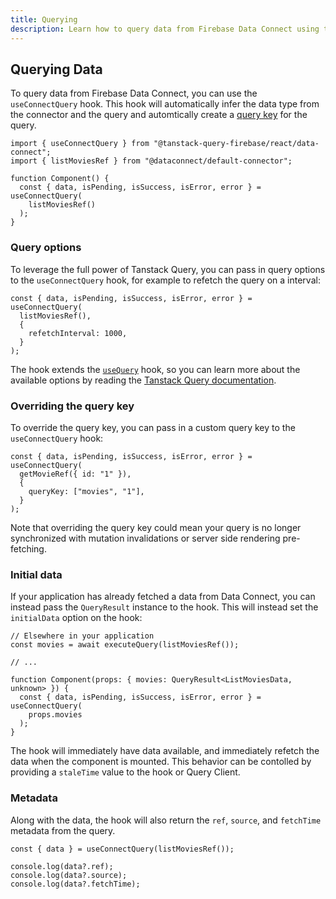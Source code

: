 ```yaml
---
title: Querying
description: Learn how to query data from Firebase Data Connect using the Tanstack Query Firebase hooks.
---
```


## Querying Data

To query data from Firebase Data Connect, you can use the `useConnectQuery` hook. This hook will automatically infer the data type from the connector and the query and automtically create a [query key](https://tanstack.com/query/latest/docs/framework/react/guides/query-keys) for the query.

```tsx
import { useConnectQuery } from "@tanstack-query-firebase/react/data-connect";
import { listMoviesRef } from "@dataconnect/default-connector";

function Component() {
  const { data, isPending, isSuccess, isError, error } = useConnectQuery(
    listMoviesRef()
  );
}
```

### Query options

To leverage the full power of Tanstack Query, you can pass in query options to the `useConnectQuery` hook, for example to refetch the query on a interval:

```tsx
const { data, isPending, isSuccess, isError, error } = useConnectQuery(
  listMoviesRef(),
  {
    refetchInterval: 1000,
  }
);
```

The hook extends the [`useQuery`](https://tanstack.com/query/latest/docs/framework/react/reference/useQuery) hook, so you can learn more about the available options by reading the [Tanstack Query documentation](https://tanstack.com/query/latest/docs/framework/react/reference/useQuery).

### Overriding the query key

To override the query key, you can pass in a custom query key to the `useConnectQuery` hook:

```tsx
const { data, isPending, isSuccess, isError, error } = useConnectQuery(
  getMovieRef({ id: "1" }),
  {
    queryKey: ["movies", "1"],
  }
);
```

Note that overriding the query key could mean your query is no longer synchronized with mutation invalidations or server side rendering pre-fetching.

### Initial data

If your application has already fetched a data from Data Connect, you can instead pass the `QueryResult` instance to the hook. This will instead set the `initialData` option on the hook:

```tsx
// Elsewhere in your application
const movies = await executeQuery(listMoviesRef());

// ...

function Component(props: { movies: QueryResult<ListMoviesData, unknown> }) {
  const { data, isPending, isSuccess, isError, error } = useConnectQuery(
    props.movies
  );
}
```

The hook will immediately have data available, and immediately refetch the data when the component is mounted. This behavior can be contolled by providing a `staleTime` value to the hook or Query Client.

### Metadata

Along with the data, the hook will also return the `ref`, `source`, and `fetchTime` metadata from the query.

```tsx
const { data } = useConnectQuery(listMoviesRef());

console.log(data?.ref);
console.log(data?.source);
console.log(data?.fetchTime);
```
